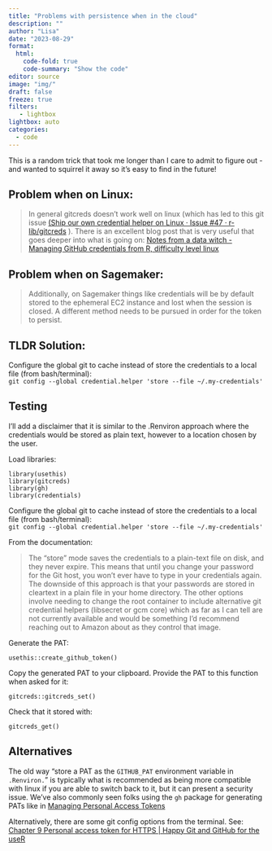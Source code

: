 ```yaml
---
title: "Problems with persistence when in the cloud" 
description: ""
author: "Lisa"
date: "2023-08-29"
format:
  html:
    code-fold: true
    code-summary: "Show the code"
editor: source
image: "img/"
draft: false
freeze: true
filters:
   - lightbox
lightbox: auto
categories:
  - code
---
```


This is a random trick that took me longer than I care to admit to figure out - and wanted to squirrel it away so it's easy to find in the future! 

## Problem when on Linux:

> In general gitcreds doesn't work well on linux (which has led to this git issue [(Ship our own credential helper on Linux · Issue #47 · r-lib/gitcreds](https://github.com/r-lib/gitcreds/issues/47) ). There is an excellent blog post that is very useful that goes deeper into what is going on: [Notes from a data witch - Managing GitHub credentials from R, difficulty level linux](https://blog.djnavarro.net/posts/2021-08-08_git-credential-helpers/)    

## Problem when on Sagemaker: 

> Additionally, on Sagemaker things like credentials will be by default stored to the ephemeral EC2 instance and lost when the session is closed. A different method needs to be pursued in order for the token to persist.

## TLDR Solution: 

Configure the global git to cache instead of store the credentials to a local file (from bash/terminal):  
`git config --global credential.helper 'store --file ~/.my-credentials'`

## Testing 

I'll add a disclaimer that it is similar to the .Renviron approach where the credentials would be stored as plain text, however to a location chosen by the user.

Load libraries:

```
library(usethis) 
library(gitcreds) 
library(gh) 
library(credentials)
```
 
Configure the global git to cache instead of store the credentials to a local file (from bash/terminal):  
`git config --global credential.helper 'store --file ~/.my-credentials'`  

From the documentation:
  
> The “store” mode saves the credentials to a plain-text file on disk, and they never expire. This means that until you change your password for the Git host, you won’t ever have to type in your credentials again. The downside of this approach is that your passwords are stored in cleartext in a plain file in your home directory. The other options involve needing to change the root container to include alternative git credential helpers (libsecret or gcm core) which as far as I can tell are not currently available and would be something I'd recommend reaching out to Amazon about as they control that image.


Generate the PAT:  
  

`usethis::create_github_token()`


Copy the generated PAT to your clipboard. Provide the PAT to this function when asked for it:  
  

`gitcreds::gitcreds_set()`


Check that it stored with:  
  

`gitcreds_get()`

## Alternatives 

The old way "store a PAT as the `GITHUB_PAT` environment variable in `.Renviron.`" is typically what is recommended as being more compatible with linux if you are able to switch back to it, but it can present a security issue. We've also commonly seen folks using the `gh` package for generating PATs like in [Managing Personal Access Tokens](https://gh.r-lib.org/articles/managing-personal-access-tokens.html)  
 
Alternatively, there are some git config options from the terminal. See: [Chapter 9 Personal access token for HTTPS | Happy Git and GitHub for the useR](https://happygitwithr.com/https-pat.html?q=env#pat-doesnt-persist-on-linux)


